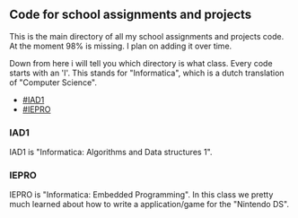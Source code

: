 == Code for school assignments and projects ==

This is the main directory of all my school assignments and projects code. At the moment 98% is missing. I plan on adding it over time.

Down from here i will tell you which directory is what class. Every code starts with an 'I'. This stands for "Informatica", which is a dutch translation of "Computer Science".
* [[#IAD1]]
* [[#IEPRO]]
=== IAD1 ===

IAD1 is "Informatica: Algorithms and Data structures 1".
=== IEPRO ===

IEPRO is "Informatica: Embedded Programming". In this class we pretty much learned about how to write a application/game for the "Nintendo DS". 
